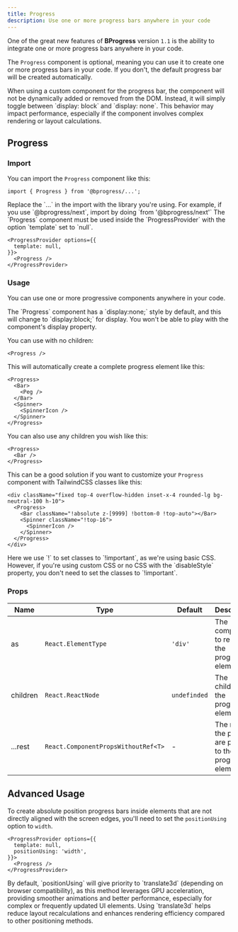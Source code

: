 ```yaml
---
title: Progress
description: Use one or more progress bars anywhere in your code
---
```



One of the great new features of **BProgress** version `1.1` is the ability to integrate one or more progress bars anywhere in your code.

The `Progress` component is optional, meaning you can use it to create one or more progress bars in your code. If you don't, the default progress bar will be created automatically.

<Callout type="warn" title="Warning">
  When using a custom component for the progress bar, the component will not be dynamically added or removed from the DOM. Instead, it will simply toggle between `display: block` and `display: none`.  
  This behavior may impact performance, especially if the component involves complex rendering or layout calculations.
</Callout>

## Progress

### Import

You can import the `Progress` component like this:

```tsx
import { Progress } from '@bprogress/...';
```

<Callout title="Note">
  Replace the `...` in the import with the library you're using. For example, if you use `@bprogress/next`, import by doing `from '@bprogress/next'`
</Callout>

<Callout type='warn' title="Warning">
  The `Progress` component must be used inside the `ProgressProvider` with the option `template` set to `null`.

  ```tsx
  <ProgressProvider options={{
    template: null,
  }}>
    <Progress />
  </ProgressProvider>
  ```
</Callout>

### Usage

You can use one or more progressive components anywhere in your code.

<Callout type='warn' title="Warning">
  The `Progress` component has a `display:none;` style by default, and this will change to `display:block;` for display. You won't be able to play with the component's display property. 
</Callout>

You can use with no children:

```tsx
<Progress />
```

This will automatically create a complete progress element like this:

```tsx
<Progress>
  <Bar>
    <Peg />
  </Bar>
  <Spinner>
    <SpinnerIcon />
  </Spinner>
</Progress>
```

You can also use any children you wish like this:

```tsx
<Progress>
  <Bar />
</Progress>
```

This can be a good solution if you want to customize your `Progress` component with TailwindCSS classes like this:

```tsx
<div className="fixed top-4 overflow-hidden inset-x-4 rounded-lg bg-neutral-100 h-10">
  <Progress>
    <Bar className="!absolute z-[9999] !bottom-0 !top-auto"></Bar>
    <Spinner className="!top-16">
      <SpinnerIcon />
    </Spinner>
  </Progress>
</div>
```

<Callout title="Note">
  Here we use `!` to set classes to `!important`, as we're using basic CSS. However, if you're using custom CSS or no CSS with the `disableStyle` property, you don't need to set the classes to `!important`. 
</Callout>

### Props

| Name | Type | Default | Description |
| --- | --- | --- | --- |
| as | `React.ElementType` | `'div'` | The component to render the progress element |
| children | `React.ReactNode` | `undefinded` | The children of the progress element |
| ...rest | `React.ComponentPropsWithoutRef<T>` | - | The rest of the props are passed to the progress element |

## Advanced Usage

To create absolute position progress bars inside elements that are not directly aligned with the screen edges, you'll need to set the `positionUsing` option to `width`.

```tsx
<ProgressProvider options={{
  template: null,
  positionUsing: 'width',
}}>
  <Progress />
</ProgressProvider>
```

<Callout title="Note">
  By default, `positionUsing` will give priority to `translate3d` (depending on browser compatibility), as this method leverages GPU acceleration, providing smoother animations and better performance, especially for complex or frequently updated UI elements. Using `translate3d` helps reduce layout recalculations and enhances rendering efficiency compared to other positioning methods.
</Callout>
